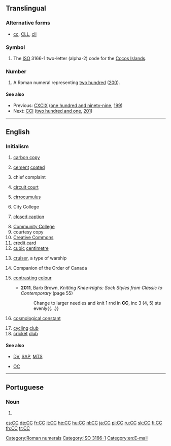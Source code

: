 {{also|cc|cC}}
==Translingual==

===Alternative forms===
* {{sense|roman numeral}} [[cc]], [[CLL]], [[cll]]

===Symbol===
{{head|mul|symbol}}
# The [[ISO]] 3166-1 two-letter (alpha-2) code for the [[Cocos Islands]].

===Number===
{{mul-number}}

# A Roman numeral representing [[two hundred]] ([[200]]).

====See also====
* Previous: [[CXCIX]] ([[one hundred and ninety-nine]], [[199]])
* Next: [[CCI]] ([[two hundred and one]], [[201]])

[[Category:Roman numerals]]
[[Category:ISO 3166-1]]

----

==English==

===Initialism===
{{rfc-header|Initialism}}
{{head|en|initialism}}

# [[carbon copy]]
# {{label|en|fasteners}} [[cement]] [[coated]]
# {{label|en|medicine}} chief complaint
# [[circuit court]]
# {{label|en|weather}} [[cirrocumulus]]
# City College
# {{label|en|television}} [[closed caption]]
# [[w:Community college|Community College]]
# courtesy copy
# [[Creative Commons]]
# [[credit card]]
# [[cubic]] [[centimetre]]
# {{label|en|military}} [[cruiser]], a type of warship
# {{label|en|Canada}} Companion of the Order of Canada
# {{label|en|knitting}} [[contrast]]ing [[colour]]
#* '''2011''', Barb Brown, ''Knitting Knee-Highs: Sock Styles from Classic to Contemporary'' (page 55)
#*: Change to larger needles and knit 1 rnd in '''CC''', inc 3 (4, 5) sts evenly{{...}}
# {{label|en|cosmology}} [[cosmological constant]]
# [[cycling]] [[club]]
# [[cricket]] [[club]]

====See also====
* {{sense|television}} [[DV]], [[SAP]], [[MTS]]
* {{sense|Canada}} [[OC]]

[[Category:en:E-mail]]

----

==Portuguese==

===Noun===
{{pt-noun|m|s}}

# {{initialism of|cartão de cidadão|lang=pt}}

[[cs:CC]]
[[de:CC]]
[[fr:CC]]
[[it:CC]]
[[he:CC]]
[[hu:CC]]
[[nl:CC]]
[[ja:CC]]
[[pl:CC]]
[[ru:CC]]
[[sk:CC]]
[[fi:CC]]
[[th:CC]]
[[tr:CC]]